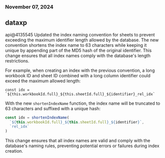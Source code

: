 ### November 07, 2024
## dataxp

api@4135545
Updated the index naming convention for sheets to prevent exceeding the maximum identifier length allowed by the database. The new convention shortens the index name to 63 characters while keeping it unique by appending part of the MD5 hash of the original identifier. This change ensures that all index names comply with the database's length restrictions.

For example, when creating an index with the previous convention, a long workbook ID and sheet ID combined with a long column identifier could exceed the maximum allowed length:

```
const idx = `${this.workbookId.full}_${this.sheetId.full}_${identifier}_rel_idx`
```

With the new `shortenIndexName` function, the index name will be truncated to 63 characters and suffixed with a unique hash:

```js
const idx = shortenIndexName(
  `${this.workbookId.full}_${this.sheetId.full}_${identifier}`,
  `rel_idx`
)
```

This change ensures that all index names are valid and comply with the database's naming rules, preventing potential errors or failures during index creation.